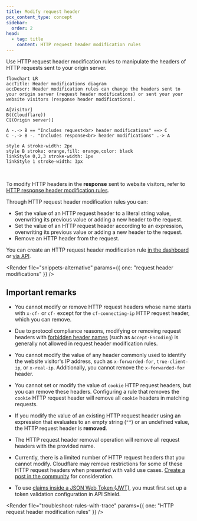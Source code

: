 ```yaml
---
title: Modify request header
pcx_content_type: concept
sidebar:
  order: 2
head:
  - tag: title
    content: HTTP request header modification rules
---
```



Use HTTP request header modification rules to manipulate the headers of HTTP requests sent to your origin server.

```mermaid
flowchart LR
accTitle: Header modifications diagram
accDescr: Header modification rules can change the headers sent to your origin server (request header modifications) or sent your your website visitors (response header modifications).

A[Visitor]
B((Cloudflare))
C[(Origin server)]

A -.-> B == "Includes request<br> header modifications" ==> C
C -.-> B -. "Includes response<br> header modifications" .-> A

style A stroke-width: 2px
style B stroke: orange,fill: orange,color: black
linkStyle 0,2,3 stroke-width: 1px
linkStyle 1 stroke-width: 3px
```

<br />

To modify HTTP headers in the **response** sent to website visitors, refer to [HTTP response header modification rules](/rules/transform/response-header-modification/).

Through HTTP request header modification rules you can:

- Set the value of an HTTP request header to a literal string value, overwriting its previous value or adding a new header to the request.
- Set the value of an HTTP request header according to an expression, overwriting its previous value or adding a new header to the request.
- Remove an HTTP header from the request.

You can create an HTTP request header modification rule [in the dashboard](/rules/transform/request-header-modification/create-dashboard/) or [via API](/rules/transform/request-header-modification/create-api/).

<Render
	file="snippets-alternative"
	params={{ one: "request header modifications" }}
/>

## Important remarks

- You cannot modify or remove HTTP request headers whose name starts with `x-cf-` or `cf-` except for the `cf-connecting-ip` HTTP request header, which you can remove.

- Due to protocol compliance reasons, modifying or removing request headers with [forbidden header names](https://developer.mozilla.org/en-US/docs/Glossary/Forbidden_header_name) (such as `Accept-Encoding`) is generally not allowed in request header modification rules.

- You cannot modify the value of any header commonly used to identify the website visitor's IP address, such as `x-forwarded-for`, `true-client-ip`, or `x-real-ip`. Additionally, you cannot remove the `x-forwarded-for` header.

- You cannot set or modify the value of `cookie` HTTP request headers, but you can remove these headers. Configuring a rule that removes the `cookie` HTTP request header will remove all `cookie` headers in matching requests.

- If you modify the value of an existing HTTP request header using an expression that evaluates to an empty string (`""`) or an undefined value, the HTTP request header is **removed**.

- The HTTP request header removal operation will remove all request headers with the provided name.

- Currently, there is a limited number of HTTP request headers that you cannot modify. Cloudflare may remove restrictions for some of these HTTP request headers when presented with valid use cases. [Create a post in the community](https://community.cloudflare.com) for consideration.

- To use [claims inside a JSON Web Token (JWT)](/api-shield/security/jwt-validation/transform-rules/), you must first set up a token validation configuration in API Shield.

<Render
	file="troubleshoot-rules-with-trace"
	params={{ one: "HTTP request header modification rules" }}
/>
